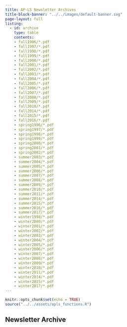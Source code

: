 ```yaml
---
title: AP-LS Newsletter Archives
title-block-banner: "../../images/default-banner.svg"
page-layout: full
listing: 
  - id: archive
    type: table
    contents: 
    - fall1996/*.pdf
    - fall1997/*.pdf
    - fall1998/*.pdf
    - fall1999/*.pdf
    - fall2000/*.pdf
    - fall2001/*.pdf
    - fall2002/*.pdf
    - fall2003/*.pdf
    - fall2004/*.pdf
    - fall2005/*.pdf
    - fall2006/*.pdf
    - fall2007/*.pdf
    - fall2008/*.pdf
    - fall2009/*.pdf
    - fall2010/*.pdf
    - fall2014/*.pdf
    - fall2015/*.pdf
    - fall2016/*.pdf
    - spring1996/*.pdf
    - spring1997/*.pdf
    - spring1998/*.pdf
    - spring1999/*.pdf
    - spring2000/*.pdf
    - spring2001/*.pdf
    - spring2002/*.pdf
    - summer2003/*.pdf
    - summer2004/*.pdf
    - summer2005/*.pdf
    - summer2006/*.pdf
    - summer2007/*.pdf
    - summer2008/*.pdf
    - summer2009/*.pdf
    - summer2010/*.pdf
    - summer2011/*.pdf
    - summer2014/*.pdf
    - summer2015/*.pdf
    - summer2016/*.pdf
    - summer2017/*.pdf
    - winter1998/*.pdf
    - winter2000/*.pdf
    - winter2001/*.pdf
    - winter2002/*.pdf
    - winter2003/*.pdf
    - winter2004/*.pdf
    - winter2005/*.pdf
    - winter2006/*.pdf
    - winter2007/*.pdf
    - winter2008/*.pdf
    - winter2009/*.pdf
    - winter2010/*.pdf
    - winter2011/*.pdf
    - winter2014/*.pdf
    - winter2015/*.pdf
    - winter2017/*.pdf
---
```

```r
knitr::opts_chunk$set(echo = TRUE)
source("../../assets/apls_functions.R")
```


## Newsletter Archive
```{=html}
<div class="gallery">
  <div class="gallery__icon-column">
      <i class="fa-solid fa-newspaper fa-3x" title="Newsletter" aria-hidden="true"></i>
  </div>
  <div class="gallery__list-column">
```

::: {#archive}
:::